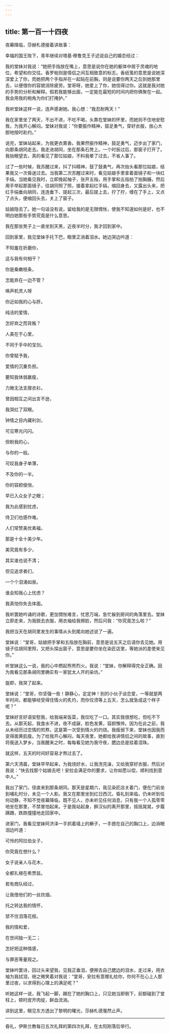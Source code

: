 ```yaml
---
---
---
```

title: 第一百一十四夜
---






夜幕降临，莎赫札德接着讲故事：





幸福的国王陛下，青年继续对塔基·穆鲁克王子述说自己的婚恋经过：

我的堂妹对我说：“她把手指放在嘴上，意思是说你在她的躯体中居于灵魂的地位，希望和你交往。香罗帕则是情侣之间互相致意的标志。香纸笺的意思是说她深深爱上了你，而她把两个手指并在一起贴在前胸，则是说要你两天之后到她那里去，以便借你的容貌消除疲劳。堂哥呀，她爱上了你，她信得过你。这就是我对她的手势的分析和解释。假若我能够出面，一定能在最短的时间内把你俩聚在一起。我会用我的袍角为你们打掩护。”

我听堂妹这样一说，连声感谢她。我心想：“我忍耐两天！”

我在家里坐了两天，不出不进，不吃不喝，头靠在堂妹的怀里，而她则不住地安慰我，为我开心解闷。堂妹对我说：“你要振作精神，鼓足勇气，穿好衣服，放心大胆地按时赴约。”

说完，堂妹站起来，为我更衣熏香。我果然振作精神，鼓足勇气，迈步出了家门，向那条胡同走去。我走进胡同，坐在那条石凳上。一个时辰过后，那窗子打开了。我抬眼望去，真的看见了那位姑娘，不料我晕了过去，不省人事了。

过了一些时候，我苏醒过来，抖了抖精神，鼓了鼓勇气，再次抬头看那位姑娘，结果我又一次昏迷过去。当我第二次苏醒过来时，看见姑娘手里拿着面镜子和一块红手绢。当她看见我时，立即挽起袖子，张开五指，用手掌和五指拍了拍胸脯，然后用手举起那面镜子，往胡同照了照，接着拿起红手绢，缩回身去，又露出头来，把红手绢垂向胡同，连连垂下、提起三次，最后提上去，拧了拧，缠在了手上，又点了点头，便缩回头去，关上了窗子。

姑娘隐去了。她一句话没有说，留给我的是无限惆怅，使我不知道如何是好，也不明白她那些手势究竟是什么意思。

我在那张凳子上一直坐到天黑，近夜半时分，我才回到家中。

回到家里，我见堂妹手托下巴，眼里正淌着泪水。她边哭边吟道：


不知羞在折磨你，

这与我有何相干？

你是桑嫩枝条，

怎能弃在一边不管？

唤声机灵人呀

你近如我的心与肝。

纯洁的爱情，

怎好弃之而背叛？

人美在于心里，

不同于手中的宝剑。

你曾赋予我，

爱情的沉重负担。

要知我体弱羸瘦，

力微无法支撑衣衫。

曾因相互之间出言不逊，

我哭红了双眼。

钟情之目内藏利剑，

可见寒光闪闪。

但盼我的心，

与你的一般。

可叹我身子单薄，

不及你的一半。

你的容颜俊俏，

早已入众女子之眼；

我为此感到忧虑，

侍卫们也感作难。

人们常赞美优素福，

那是十全十美少年。

美究竟有多少，

其实谁也说不清；

但见追求者们，

一个个泪涌如泉。

谁会知我心上忧虑？

我真怕你失去体面。



我听罢她吟诵的诗歌，更加惆怅难言，忧思万端，急忙躲到房间的角落里去。堂妹立即走来，为我脱去衣服，用衣袖给我擦脸，然后问我：“你究竟怎么啦？”

我把当天在胡同里发生的事情从头到尾向她述说了一遍。

堂妹说：“堂哥，姑娘把手掌和五指放在胸前，意思是说五天之后请你去见她。用镜子往胡同里照，又把头探出窗子，意思是要你坐在染匠店里，等她派的差使来见你。”

听堂妹这么一说，我的心中燃起熊熊烈火。我说：“堂妹，你解释得完全正确。因为我看见那条胡同里确实有一家犹太人开的染坊。”

旋即，我哭了起来。

堂妹说：“堂哥，你坚强一些！静静心，定定神！别的小伙子谈恋爱，一等就是两年时间，都能够经受得住情火的炙灼，而你仅须等上五天，怎么就急成这个样子呢？”

堂妹好言好语安慰我，给我端来饭菜，我仅吃了一口。其实我很想吃，但吃不下去。从那天起，我食水不进，夜不成寐，脸色发黄，容颜憔悴。因为在此之前，我从未经历过恋情的煎熬，这是第一次受到情火的灼烧。我瘦弱下来，堂妹也因我而变得面黄肌瘦。为了给我开心解闷，每天夜里，她都给我讲情侣之间的故事，直到将我送入梦乡。当我醒来之时，每每看见她为我守夜，腮边总是挂着泪珠。

就这样，五天的时间好容易才熬过去了。

第六天清晨，堂妹早早起来，为我烧好水，让我洗完澡，又给我穿好衣服，然后对我说：“快去找那个姑娘去吧！安拉会满足你的要求，让你如愿以偿，顺利找到意中人。”

我出了家门，径直来到那条胡同。那天是星期六，我见染匠店关着门，便在门前坐到哺礼时分，未见一个人影。我又在那里坐到红日西沉，昏礼刻来临，仍未听到任何动静，不知不觉夜幕降临，既不见人，亦未听见任何消息，只有我一个人孤零零地坐在那里，不禁害怕起来。于是我站起身，醉汉似的离开那里，摇摇晃晃，步履蹒跚，跌跌撞撞地走回家中。

进家门，我看见堂妹阿济泽一手抓着墙上的橛子，一手摁在自己的胸口上，边淌眼泪边吟道：


可怜的阿拉伯女子，

你究竟在想什么？

女子说亲人与花木，

全都扎根在希贾兹。

若有商队经过，

让我借他们的一丝炊烟，

托之转达我的情怀，

禁不住泪落花枝。

我的情和爱，

在世间独一无二；

怎好把这种情感，

与罪恶等量观之。



堂妹吟罢诗，回过头来望我，见我正垂泪，便擦去自己腮边的泪水，走过来，用衣袖为我拭泪，继之微笑着对我说：“堂哥，安拉有意赠礼给你，你何不在心上人那里过夜，以求得到心理上的满足呢？”

听她这样一说，我飞起一脚，踢在了她的胸口上，只见她当即倒下，前额碰到了堂柱上，顿时皮开肉绽，鲜血流淌。





讲到这里，眼见东方透出了黎明的曙光，莎赫札德戛然止声。



***





昏礼，伊斯兰教每日五次礼拜的第四次礼拜，在太阳刚落后举行。​​​